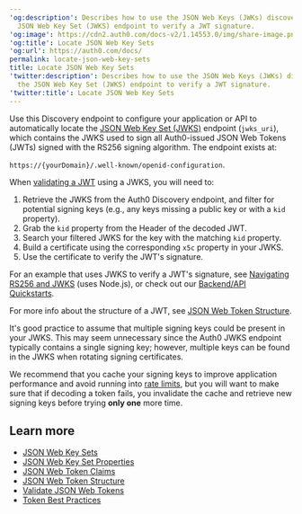 ---
'og:description': Describes how to use the JSON Web Keys (JWKs) discovered using the
  JSON Web Key Set (JWKS) endpoint to verify a JWT signature.
'og:image': https://cdn2.auth0.com/docs-v2/1.14553.0/img/share-image.png
'og:title': Locate JSON Web Key Sets
'og:url': https://auth0.com/docs/
permalink: locate-json-web-key-sets
title: Locate JSON Web Key Sets
'twitter:description': Describes how to use the JSON Web Keys (JWKs) discovered using
  the JSON Web Key Set (JWKS) endpoint to verify a JWT signature.
'twitter:title': Locate JSON Web Key Sets
---
Use this Discovery endpoint to configure your application or API to automatically locate the [JSON Web Key Set (JWKS)](/docs/secure/tokens/json-web-tokens/json-web-key-sets) endpoint (`jwks_uri`), which contains the JWKS used to sign all Auth0-issued <Tooltip tip="JSON Web Token (JWT): Standard ID Token format (and often Access Token format) used to represent claims securely between two parties." cta="View Glossary" href="/docs/glossary?term=JSON+Web+Tokens">JSON Web Tokens</Tooltip> (JWTs) signed with the RS256 <Tooltip tip="JSON Web Token (JWT): Standard ID Token format (and often Access Token format) used to represent claims securely between two parties." cta="View Glossary" href="/docs/glossary?term=signing+algorithm">signing algorithm</Tooltip>. The endpoint exists at:

`https://{yourDomain}/.well-known/openid-configuration`.

When [validating a JWT](/docs/secure/tokens/json-web-tokens/validate-json-web-tokens) using a JWKS, you will need to:

1. Retrieve the JWKS from the Auth0 Discovery endpoint, and filter for potential signing keys (e.g., any keys missing a public key or with a `kid` property).
2. Grab the `kid` property from the Header of the decoded JWT.
3. Search your filtered JWKS for the key with the matching `kid` property.
4. Build a certificate using the corresponding `x5c` property in your JWKS.
5. Use the certificate to verify the JWT's signature.

For an example that uses JWKS to verify a JWT's signature, see [Navigating RS256 and JWKS](https://auth0.com/blog/navigating-rs256-and-jwks/) (uses Node.js), or check out our [Backend/API Quickstarts](/docs/quickstart/backend).

For more info about the structure of a JWT, see [JSON Web Token Structure](/docs/secure/tokens/json-web-tokens/json-web-token-structure).

It's good practice to assume that multiple signing keys could be present in your JWKS. This may seem unnecessary since the Auth0 JWKS endpoint typically contains a single signing key; however, multiple keys can be found in the JWKS when rotating signing certificates.

We recommend that you cache your signing keys to improve application performance and avoid running into [rate limits](/docs/troubleshoot/customer-support/operational-policies/rate-limit-policy), but you will want to make sure that if decoding a token fails, you invalidate the cache and retrieve new signing keys before trying **only one** more time.

## Learn more

* [JSON Web Key Sets](/docs/secure/tokens/json-web-tokens/json-web-key-sets)
* [JSON Web Key Set Properties](/docs/secure/tokens/json-web-tokens/json-web-key-set-properties)
* [JSON Web Token Claims](/docs/secure/tokens/json-web-tokens/json-web-token-claims)
* [JSON Web Token Structure](/docs/secure/tokens/json-web-tokens/json-web-token-structure)
* [Validate JSON Web Tokens](/docs/secure/tokens/json-web-tokens/validate-json-web-tokens)
* [Token Best Practices](/docs/secure/tokens/token-best-practices)